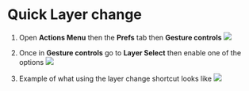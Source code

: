 # Quick Layer change
1. Open **Actions Menu** then the **Prefs** tab then **Gesture controls**
![](./assets/open-preferences.png)

2. Once in **Gesture controls** go to **Layer Select** then enable one of the options
![](./assets/add-layer-gesture.png)

3. Example of what using the layer change shortcut looks like
![](./assets/use-quick-layer-change.gif)